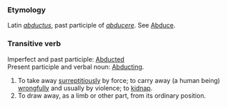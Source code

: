 ===Etymology===
Latin ''[[abductus]]'', past participle of ''[[abducere]]''. See [[Abduce]].
===Transitive verb===
Imperfect and past participle:  [[Abducted]]<br>
Present participle and verbal noun: [[Abducting]].
#To take away [[surreptitiously]] by force; to carry away (a human being) [[wrongfully]] and usually by violence; to [[kidnap]].
#To draw away, as a limb or other part, from its ordinary position.